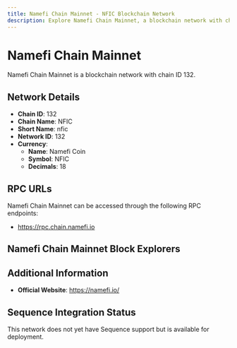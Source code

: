 ```yaml
--- 
title: Namefi Chain Mainnet - NFIC Blockchain Network
description: Explore Namefi Chain Mainnet, a blockchain network with chain ID 132. Learn about its native currency, Namefi Coin, and how to interact with the network.
---
```


# Namefi Chain Mainnet

Namefi Chain Mainnet is a blockchain network with chain ID 132.

## Network Details

- **Chain ID**: 132
- **Chain Name**: NFIC
- **Short Name**: nfic
- **Network ID**: 132
- **Currency**: 
  - **Name**: Namefi Coin
  - **Symbol**: NFIC
  - **Decimals**: 18

## RPC URLs

Namefi Chain Mainnet can be accessed through the following RPC endpoints:

- https://rpc.chain.namefi.io

## Namefi Chain Mainnet Block Explorers



## Additional Information

- **Official Website**: https://namefi.io/

## Sequence Integration Status

This network does not yet have Sequence support but is available for deployment.
